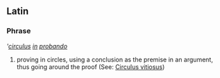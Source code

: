 ==Latin==

===Phrase===
'''[[circulus]] [[in]] [[probando]]''

# proving in circles, using a conclusion as the premise in an argument, thus going around the proof (See: [[Circulus vitiosus]])